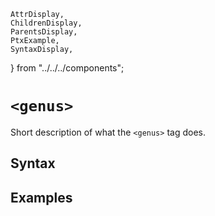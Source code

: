     AttrDisplay,
    ChildrenDisplay,
    ParentsDisplay,
    PtxExample,
    SyntaxDisplay,
} from "../../../components";

# `<genus>`

Short description of what the `<genus>` tag does.

## Syntax

<SyntaxDisplay name="genus" />

## Examples

    